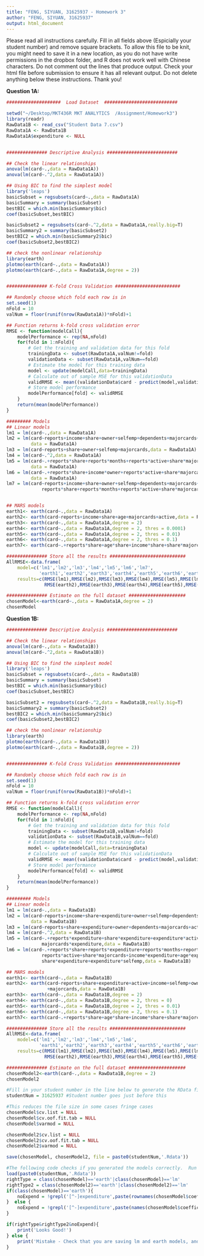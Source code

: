 ```yaml
---
title: "FENG, SIYUAN, 31625937 - Homework 3"
author: "FENG, SIYUAN, 31625937"
output: html_document
---
```


Please read all instructions carefully.  Fill in all fields above (Espicially your student number) and remove square brackets. To allow this file to be knit, you might need to save it in a new location, as you do not have write permissions in the dropbox folder, and R does not work well with Chinese characters.
Do not comment out the lines that produce output.  Check your html file before submission to ensure it has all relevant output. Do not delete anything below these instructions.  Thank you! 



**Question 1A:**
```r
####################  Load Dataset  ###########################

setwd("~/Desktop/MKT436R MKT ANALYTICS  /Assignment/Homework3")
library(readr)
RawData1B <- read_csv("Student Data 7.csv")
RawData1A <- RawData1B
RawData1A$expenditure <- NULL


############### Descriptive Analysis ##########################

## Check the linear relationships
anova(lm(card~.,data = RawData1A))
anova(lm(card~.^2,data = RawData1A))

## Using BIC to find the simplest model
library('leaps')
basicSubset = regsubsets(card~.,data = RawData1A)
basicSummary = summary(basicSubset)
bestBIC = which.min(basicSummary$bic)
coef(basicSubset,bestBIC)

basicSubset2 = regsubsets(card~.^2,data = RawData1A,really.big=T)
basicSummary2 = summary(basicSubset2)
bestBIC2 = which.min(basicSummary2$bic)
coef(basicSubset2,bestBIC2)

## check the nonlinear relationship
library(earth)
plotmo(earth(card~.,data = RawData1A))
plotmo(earth(card~.,data = RawData1A,degree = 2))


############### K-fold Cross Validation ########################

## Randomly choose which fold each row is in
set.seed(1)
nFold = 10
valNum = floor(runif(nrow(RawData1A))*nFold)+1

## Function returns k-fold cross validation error 
RMSE <- function(modelCall){
    modelPerformance <- rep(NA,nFold)
    for(fold in 1:nFold){
        # Get the training and validation data for this fold
        trainingData <- subset(RawData1A,valNum!=fold)
        validationData <- subset(RawData1A,valNum==fold)
        # Estimate the model for this training data
        model <- update(modelCall,data=trainingData)
        # Calculate out of sample MSE for this validationData
        validRMSE <- mean((validationData$card - predict(model,validationData))^2)^.5
        # Store model performance		
        modelPerformance[fold] <- validRMSE
    }
    return(mean(modelPerformance))
}

######### Models
## Linear models
lm1 = lm(card~.,data = RawData1A)
lm2 = lm(card~reports+income+share+owner+selfemp+dependents+majorcards+active,
         data = RawData1A)
lm3 = lm(card~reports+share+owner+selfemp+majorcards,data = RawData1A)
lm4 = lm(card~.^2,data = RawData1A)
lm5 = lm(card~.+reports*share+reports*months+reports*active+share*majorcards,
         data = RawData1A)
lm6 = lm(card~.+reports*share+income*owner+reports*active+share*majorcards,
         data = RawData1A)
lm7 = lm(card~reports+income+share+owner+selfemp+dependents+majorcards+active+
             reports*share+reports*months+reports*active+share*majorcards,data = RawData1A)


## MARS models
earth1<- earth(card~.,data = RawData1A)
earth2<- earth(card~reports+income+share+age+majorcards+active,data = RawData1A)
earth3<- earth(card~.,data = RawData1A,degree = 2)
earth4<- earth(card~.,data = RawData1A,degree = 2, thres = 0.0001)
earth5<- earth(card~.,data = RawData1A,degree = 2, thres = 0.01)
earth6<- earth(card~.,data = RawData1A,degree = 2, thres = 0.1)
earth7<- earth(card~.+reports*share+age*share+income*share+share*majorcards+share*active,data = RawData1A)

############### Store all the results ############################
AllRMSE<-data.frame(
    model=c('lm1','lm2','lm3','lm4','lm5','lm6','lm7',
            'earth1','earth2','earth3','earth4','earth5','earth6','earth7'), 
    results=c(RMSE(lm1),RMSE(lm2),RMSE(lm3),RMSE(lm4),RMSE(lm5),RMSE(lm6),RMSE(lm7),RMSE(earth1),
              RMSE(earth2),RMSE(earth3),RMSE(earth4),RMSE(earth5),RMSE(earth6),RMSE(earth7)))

############### Estimate on the full dataset #####################
chosenModel<-earth(card~.,data = RawData1A,degree = 2)
chosenModel
```



**Question 1B:**
```r
############### Descriptive Analysis ##########################

## Check the linear relationships
anova(lm(card~.,data = RawData1B))
anova(lm(card~.^2,data = RawData1B))

## Using BIC to find the simplest model
library('leaps')
basicSubset = regsubsets(card~.,data = RawData1B)
basicSummary = summary(basicSubset)
bestBIC = which.min(basicSummary$bic)
coef(basicSubset,bestBIC)

basicSubset2 = regsubsets(card~.^2,data = RawData1B,really.big=T)
basicSummary2 = summary(basicSubset2)
bestBIC2 = which.min(basicSummary2$bic)
coef(basicSubset2,bestBIC2)

## check the nonlinear relationship
library(earth)
plotmo(earth(card~.,data = RawData1B))
plotmo(earth(card~.,data = RawData1B,degree = 2))


############### K-fold Cross Validation ########################

## Randomly choose which fold each row is in
set.seed(1)
nFold = 10
valNum = floor(runif(nrow(RawData1B))*nFold)+1

## Function returns k-fold cross validation error 
RMSE <- function(modelCall){
    modelPerformance <- rep(NA,nFold)
    for(fold in 1:nFold){
        # Get the training and validation data for this fold
        trainingData <- subset(RawData1B,valNum!=fold)
        validationData <- subset(RawData1B,valNum==fold)
        # Estimate the model for this training data
        model <- update(modelCall,data=trainingData)
        # Calculate out of sample MSE for this validationData
        validRMSE <- mean((validationData$card - predict(model,validationData))^2)^.5
        # Store model performance		
        modelPerformance[fold] <- validRMSE
    }
    return(mean(modelPerformance))
}

######### Models
## Linear models
lm1 = lm(card~.,data = RawData1B)
lm2 = lm(card~reports+income+share+expenditure+owner+selfemp+dependents+majorcards+active,
         data = RawData1B)
lm3 = lm(card~reports+share+expenditure+owner+dependents+majorcards+active,data = RawData1B)
lm4 = lm(card~.^2,data = RawData1B)
lm5 = lm(card~.+reports*expenditure+share*expenditure+expenditure*active+
             majorcards*expenditure,data = RawData1B)
lm6 = lm(card~.+reports*share+reports*expenditure+reports*months+reports*selfemp+
             reports*active+share*majorcards+income*expenditure+age*expenditure+
             share*expenditure+expenditure*selfemp,data = RawData1B)

## MARS models
earth1<- earth(card~.,data = RawData1B)
earth2<- earth(card~reports+share+expenditure+active+income+selfemp+owner+dependents
               +majorcards,data = RawData1B)
earth3<- earth(card~.,data = RawData1B,degree = 2)
earth4<- earth(card~.,data = RawData1B,degree = 2, thres = 0)
earth5<- earth(card~.,data = RawData1B,degree = 2, thres = 0.01)
earth6<- earth(card~.,data = RawData1B,degree = 2, thres = 0.1)
earth7<- earth(card~.+reports*share+age*share+income*share+share*majorcards+share*active+age*expenditure+share*expenditure+expenditure*active,data = RawData1B)

############### Store all the results ############################
AllRMSE<-data.frame(
    model=c('lm1','lm2','lm3','lm4','lm5','lm6',
            'earth1','earth2','earth3','earth4','earth5','earth6','earth7'), 
    results=c(RMSE(lm1),RMSE(lm2),RMSE(lm3),RMSE(lm4),RMSE(lm5),RMSE(lm6),RMSE(earth1),
              RMSE(earth2),RMSE(earth3),RMSE(earth4),RMSE(earth5),RMSE(earth6),RMSE(earth7)))

############### Estimate on the full dataset #####################
chosenModel2<-earth(card~.,data = RawData1B,degree = 2)
chosenModel2
```


```r
#Fill in your student number in the line below to generate the RData file for submission. DO NOT CHANGE ANYTHING ELSE ABOUT THE CODE BELOW.
studentNum = 31625937 #Student number goes just before this 

#This reduces the file size in some cases fringe cases
chosenModel$cv.list = NULL
chosenModel$cv.oof.fit.tab = NULL
chosenModel$varmod = NULL

chosenModel2$cv.list = NULL
chosenModel2$cv.oof.fit.tab = NULL
chosenModel2$varmod = NULL

save(chosenModel, chosenModel2, file = paste0(studentNum,'.Rdata'))

#The following code checks if you generated the models correctly.  Run it, and if you see 'looks good!' pop up twice then your Rdata file is ready. Do not alter it any way - not even to change the variable names.  If not, please correct, or contact the TAs for help 
load(paste0(studentNum,'.Rdata'))
rightType = class(chosenModel)=='earth'|class(chosenModel)=='lm'
rightType2 = class(chosenModel2)=='earth'|class(chosenModel2)=='lm'
if(class(chosenModel)=='earth'){
	noExpend = !grepl('[^-]expenditure',paste(rownames(chosenModel$coefficients),collapse=''))
}  else {
	noExpend = !grepl('[^-]expenditure',paste(names(chosenModel$coefficients),collapse=''))
}

if(rightType&rightType2&noExpend){ 
	print('Looks Good!')
} else {
	print('Mistake - Check that you are saving lm and earth models, and that expenditure is not in the first model')
}

```